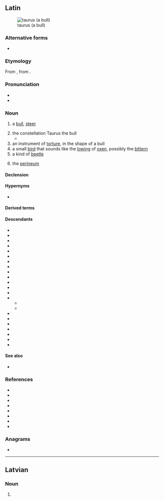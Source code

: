 {{also|Taurus}}
==Latin==
{{wikipedia|lang=la}}
[[File:2010 - djurparken i Höör 035.JPG|thumb|taurus (a bull)]]

===Alternative forms===
* {{l|la|(''archaic'') [[tarvus]], [[tarvos]]}}

===Etymology===
From {{inh|la|itc-pro|*tauros}}, from {{inh|la|ine-pro|*táwros}}.

===Pronunciation===
* {{la-IPA|taurus}}
* {{audio|la|la-cls-taurus.ogg|Audio (Classical)}}

===Noun===
{{la-noun|taurus<2>}}

# {{topics|la|Cattle|Male animals}} a [[bull]], [[steer]]
# the constellation Taurus the bull
#* {{Q|la|Ovid|Fasti|4|717-718|quote=vacca sit an '''taurus''', nōn est cognōscere prōmptum:<br/>pars prior appāret, posteriōra latent.|trans=''Whether it is a cow or a '''bull''' is not easy to know:<br/>the front part appears, the hindquarters lie hidden.''<br/>(Although Ovid wryly observes that {{w|Taurus (constellation)}} depicts only the head, horns, and forequarters of this mythological animal, traditionally it was seen as a ‘‘taurus’’ and not a ‘‘[[vacca]]’’ charging in the sky.)}}
# an instrument of [[torture]], in the shape of a bull
# a small [[bird]] that sounds like the [[lowing]] of [[ox]]en, possibly the [[bittern]]
# a kind of [[beetle]]
# {{lb|la|anatomy}} the [[perineum]]

====Declension====
{{la-ndecl|taurus<2>}}

====Hypernyms====
* {{l|la|bōs}}

====Derived terms====
{{der3|la|taura
|taureus
|tauricornis
|taurifer
|tauriformis
|taurigenus
|taurīnus
|taurobolicus
|taurobolīnus
|taurobolior
|taurocenta
|taurophthalmon
|taurulus
|Taurus
}}

====Descendants====
{{top2}}
* {{desc|rup|tavru}}
* {{desc|ast|toru}}
* {{desc|ca|toro}}
* {{desc|co|toru}}
* {{desc|bor=1|en|Taurus}}
* {{desc|fr|taureau}}
* {{desc|fur|taur}}
* {{desc|io|tauro}}
* {{desc|ia|tauro}}
* {{desc|it|toro}}
* {{desc|nrf|touothé}}
* {{desc|oc|taur}}
* {{desc|fro|tor}}
* {{desc|roa-opt|touro}}
** {{desc|gl|touro}}
** {{desc|pt|touro|alts=1}}
* {{desc|ro|taur}}
* {{desc|rm|taur}}
* {{desc|sc|trau}}
* {{desc|scn|tàuru|tàvuru}}
* {{desctree|es|toro}}
* {{desc|vec|toro}}
* {{desc|wa|torea}}
{{bottom}}

====See also====
* {{l|la|vacca}}

===References===
* {{R:L&S}}
* {{R:Elementary Lewis}}
* {{R:du Cange}}
* {{R:Gaffiot}}
* {{R:PersEnc}}
* {{R:Peck}}
* {{R:Smith's Persons}}
* {{R:Nocentini|hw=toro}}<!-- etymology -->

===Anagrams===
* {{anagrams|la|sutura}}

----

==Latvian==

===Noun===
{{head|lv|noun form|g=m}}

# {{lv-inflection of|taurs|acc|p}}